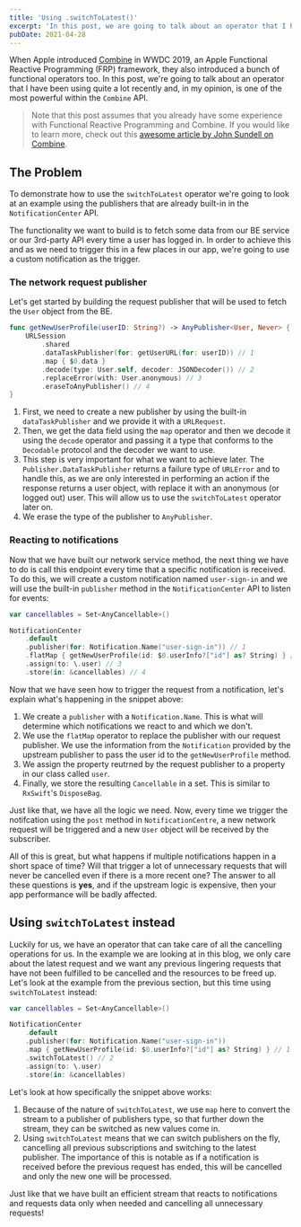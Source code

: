 ```yaml
---
title: 'Using .switchToLatest()'
excerpt: 'In this post, we are going to talk about an operator that I have been using quite a lot recently and, in my opinion, is one of the most powerful within the Combine API.'
pubDate: 2021-04-28
---
```


When Apple introduced [Combine](https://developer.apple.com/documentation/combine) in WWDC 2019, an Apple Functional Reactive Programming (FRP) framework, they also introduced a bunch of functional operators too. In this post, we're going to talk about an operator that I have been using quite a lot recently and, in my opinion, is one of the most powerful within the `Combine` API.

> Note that this post assumes that you already have some experience with Functional Reactive Programming and Combine. If you would like to learn more, check out this [awesome article by John Sundell on Combine](https://www.swiftbysundell.com/basics/combine/).

## The Problem

To demonstrate how to use the `switchToLatest` operator we're going to look at an example using the publishers that are already built-in in the `NotificationCenter` API.

The functionality we want to build is to fetch some data from our BE service or our 3rd-party API every time a user has logged in. In order to achieve this and as we need to trigger this in a few places in our app, we're going to use a custom notification as the trigger.

### The network request publisher

Let's get started by building the request publisher that will be used to fetch the `User` object from the BE.

```swift:DataFetcher.swift
func getNewUserProfile(userID: String?) -> AnyPublisher<User, Never> {
    URLSession
        .shared
        .dataTaskPublisher(for: getUserURL(for: userID)) // 1
        .map { $0.data }
        .decode(type: User.self, decoder: JSONDecoder()) // 2
        .replaceError(with: User.anonymous) // 3
        .eraseToAnyPublisher() // 4
}
```

1. First, we need to create a new publisher by using the built-in `dataTaskPublisher` and we provide it with a `URLRequest`.
2. Then, we get the data field using the `map` operator and then we decode it using the `decode` operator and passing it a type that conforms to the `Decodable` protocol and the decoder we want to use.
3. This step is very important for what we want to achieve later. The `Publisher.DataTaskPublisher` returns a failure type of `URLError` and to handle this, as we are only interested in performing an action if the response returns a user object, with replace it with an anonymous (or logged out) user. This will allow us to use the `switchToLatest` operator later on.
4. We erase the type of the publisher to `AnyPublisher`.

### Reacting to notifications

Now that we have built our network service method, the next thing we have to do is call this endpoint every time that a specific notification is received. To do this, we will create a custom notification named `user-sign-in` and we will use the built-in `publisher` method in the `NotificationCenter` API to listen for events:

```swift:DataFetcher.swift
var cancellables = Set<AnyCancellable>()

NotificationCenter
    .default
    .publisher(for: Notification.Name("user-sign-in")) // 1
    .flatMap { getNewUserProfile(id: $0.userInfo?["id"] as? String) } // 2
    .assign(to: \.user) // 3
    .store(in: &cancellables) // 4
```

Now that we have seen how to trigger the request from a notification, let's explain what's happening in the snippet above:

1. We create a `publisher` with a `Notification.Name`. This is what will determine which notifications we react to and which we don't.
2. We use the `flatMap` operator to replace the publisher with our request publisher. We use the information from the `Notification` provided by the upstream publisher to pass the user id to the `getNewUserProfile` method.
3. We assign the property reutrned by the request publisher to a property in our class called `user`.
4. Finally, we store the resulting `Cancellable` in a set. This is similar to `RxSwift`'s `DisposeBag`.

Just like that, we have all the logic we need. Now, every time we trigger the notifcation using the `post` method in `NotificationCentre`, a new network request will be triggered and a new `User` object will be received by the subscriber.

All of this is great, but what happens if multiple notifications happen in a short space of time? Will that trigger a lot of unnecessary requests that will never be cancelled even if there is a more recent one? The answer to all these questions is **yes**, and if the upstream logic is expensive, then your app performance will be badly affected.

## Using `switchToLatest` instead

Luckily for us, we have an operator that can take care of all the cancelling operations for us. In the example we are looking at in this blog, we only care about the latest request and we want any previous lingering requests that have not been fulfilled to be cancelled and the resources to be freed up. Let's look at the example from the previous section, but this time using `switchToLatest` instead:

```swift:DataFetcher.swift
var cancellables = Set<AnyCancellable>()

NotificationCenter
    .default
    .publisher(for: Notification.Name("user-sign-in"))
    .map { getNewUserProfile(id: $0.userInfo?["id"] as? String) } // 1
    .switchToLatest() // 2
    .assign(to: \.user)
    .store(in: &cancellables)
```

Let's look at how specifically the snippet above works:

1. Because of the nature of `switchToLatest`, we use `map` here to convert the stream to a publisher of publishers type, so that further down the stream, they can be switched as new values come in.
2. Using `switchToLatest` means that we can switch publishers on the fly, cancelling all previous subscriptions and switching to the latest publisher. The importance of this is notable as if a notification is received before the previous request has ended, this will be cancelled and only the new one will be processed.

Just like that we have built an efficient stream that reacts to notifications and requests data only when needed and cancelling all unnecessary requests!

